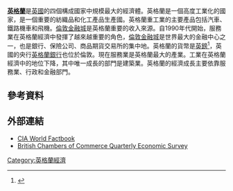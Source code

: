 '''[[英格蘭|英格蘭]]'''是[[英國|英國]]的四個構成國家中規模最大的經濟體。英格蘭是一個高度工業化的國家，是一個重要的紡織品和化工產品生產國。英格蘭重工業的主要產品包括汽車、鐵路機車和飛機。[[倫敦金融城|倫敦金融城]]是英格蘭重要的收入來源。自1990年代開始，服務業在英格蘭經濟中發揮了越來越重要的角色，[[倫敦金融城|倫敦金融城]]是世界最大的金融中心之一，也是銀行、保險公司、商品期貨交易所的集中地。英格蘭的貨幣是[[英鎊|英鎊]]<ref>{{cite web |url=http://www.justuk.org/uk/costs/currency.asp |title=存档副本 |accessdate=2009-11-08  |deadurl=yes |archiveurl=https://web.archive.org/web/20090203112717/http://www.justuk.org/uk/costs/currency.asp |archivedate=2009-02-03 }} </ref>，英國的央行[[英格蘭銀行|英格蘭銀行]]也位於倫敦。現在服務業是英格蘭最大的產業。工業在英格蘭經濟中的地位下降，其中唯一成長的部門是建築業。英格蘭的經濟成長主要依靠服務業、行政和金融部門。
==參考資料==
{{reflist}}
==外部連結==
*[https://www.cia.gov/library/publications/the-world-factbook/geos/uk.html CIA World Factbook] {{Wayback|url=https://www.cia.gov/library/publications/the-world-factbook/geos/uk.html |date=20190107065049 }}
* [https://web.archive.org/web/20140607224146/http://www.economicsurvey.org.uk/ British Chambers of Commerce Quarterly Economic Survey]
[[Category:英格蘭經濟|Category:英格蘭經濟]]